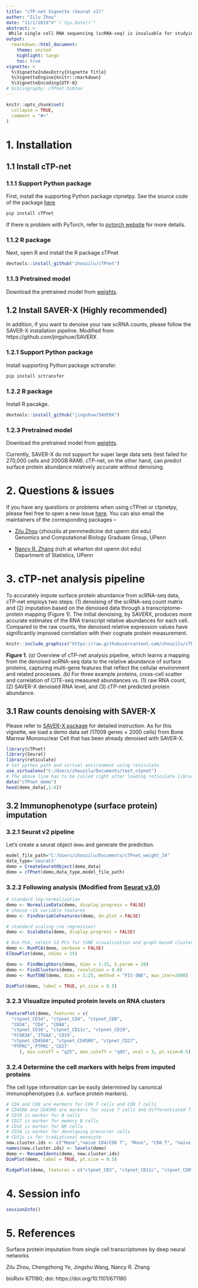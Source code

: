 ```yaml
---
title: "cTP-net Vignette (Seurat v3)"
author: "Zilu Zhou"
date: "11/1/2019"#"`r Sys.Date()`"
abstract: >
 While single cell RNA sequencing (scRNA-seq) is invaluable for studying cell populations, cell-surface proteins are often integral markers of cellular function and serve as primary targets for therapeutic intervention.  Here we propose a transfer learning framework, single *c*ell *T*ranscriptome to *P*rotein prediction with deep neural *net*work (cTP-net), to impute surface protein abundances from scRNA-seq data by learning from existing single-cell multi-omic resources. For more detail, please check our [biorixv preprint](https://www.biorxiv.org/content/10.1101/671180v1). See [list of surface proteins](https://github.com/zhouzilu/cTPnet/blob/master/SurfaceProteinList.md) we can predict for now.
output: 
  rmarkdown::html_document:
    theme: united
    highlight: tango
    toc: true
vignette: >
  %\VignetteIndexEntry{Vignette Title}
  %\VignetteEngine{knitr::rmarkdown}
  %\VignetteEncoding{UTF-8}
# bibliography: cTPnet.bibtex
---
```


```r
knitr::opts_chunk$set(
  collapse = TRUE,
  comment = "#>"
)
```

# 1. Installation
## 1.1 Install cTP-net
### 1.1.1 Support Python package
First, install the supporting Python package ctpnetpy. See the source code of the package [here](http://github.com/zhouzilu/ctpnetpy)

```python
pip install cTPnet
```
If there is problem with PyTorch, refer to [pytorch website](https://pytorch.org/) for more details.

### 1.1.2 R package
Next, open R and install the R package cTPnet
```r
devtools::install_github("zhouzilu/cTPnet")
```

### 1.1.3 Pretrained model
Download the pretrained model from [weights](https://github.com/zhouzilu/ctpnetpy/tree/developing/ctpnet/weight).

## 1.2 Install SAVER-X (Highly recommended)
In addition, if you want to denoise your raw scRNA counts, please follow the SAVER-X installation pipeline. Modified from https://github.com/jingshuw/SAVERX

### 1.2.1 Support Python package
Install supporting Python package sctransfer.
```python
pip install sctransfer
```
### 1.2.2 R package
Install R pacakge.
```R
devtools::install_github("jingshuw/SAVERX")
```
### 1.2.3 Pretrained model
Download the pretrained model from [weights](https://github.com/zhouzilu/ctpnetpy/tree/developing/ctpnet/weight).


Currently, SAVER-X do not support for super large data sets (test failed for 270,000 cells and 200GB RAM). cTP-net, on the other hand, can predict surface protein abundance relatively accurate without denoising.


# 2. Questions & issues
If you have any questions or problems when using cTPnet or ctpnetpy, please feel free to open a new issue [here](https://github.com/zhouzilu/cTPnet/issues). You can also email the maintainers of the corresponding packages -- 

* [Zilu Zhou](https://statistics.wharton.upenn.edu/profile/zhouzilu/) (zhouzilu at pennmedicine dot upenn dot edu)
  <br>
  Genomics and Computational Biology Graduate Group, UPenn

* [Nancy R. Zhang](https://statistics.wharton.upenn.edu/profile/nzh/) (nzh at wharton dot upenn dot edu)
  <br>
  Department of Statistics, UPenn

# 3. cTP-net analysis pipeline

To accurately impute surface protein abundance from scRNA-seq data, cTP-net employs two steps: (1) denoising of the scRNA-seq count matrix and (2) imputation based on the denoised data through a transcriptome-protein mapping (Figure 1).  The initial denoising, by SAVERX, produces more accurate estimates of the RNA transcript relative abundances for each cell.  Compared to the raw counts, the denoised relative expression values have significantly improved correlation with their cognate protein measurement.  

```r
knitr::include_graphics("https://raw.githubusercontent.com/zhouzilu/cTPnet/master/figure/FIG_pkg.jpg")
```
  **Figure 1**. *(a)* Overview of cTP-net analysis pipeline, which learns a mapping from the denoised scRNA-seq data to the relative abundance of surface proteins, capturing multi-gene features that reflect the cellular environment and related processes. *(b)* For three example proteins, cross-cell scatter and correlation of CITE-seq measured abundances vs. (1) raw RNA count, (2) SAVER-X denoised RNA level, and (3) cTP-net predicted protein abundance.

## 3.1 Raw counts denoising with SAVER-X 
Please refer to [SAVER-X package](https://github.com/jingshuw/SAVERX) for detailed instruction. As for this vignette, we load a demo data set (17009 genes $\times$ 2000 cells) from Bone Marrow Mononuclear Cell that has been already denoised with SAVER-X.

```r
library(cTPnet)
library(Seurat)
library(reticulate)
# Set python path and virtual environment using reticulate
use_virtualenv("C:/Users/zhouzilu/Documents/test_ctpnet")
# The above line has to be called right after loading reticulate library !
data("cTPnet_demo")
head(demo_data[,1:6])
```

## 3.2 Immunophenotype (surface protein) imputation
### 3.2.1 Seurat v2 pipeline

Let's create a seurat object `demo` and generate the prediction.
```r
model_file_path="C:/Users/zhouzilu/Documents/cTPnet_weight_24"
data_type='Seurat3'
demo = CreateSeuratObject(demo_data)
demo = cTPnet(demo,data_type,model_file_path)
```

### 3.2.2 Following analysis (Modified from [Seurat v3.0](https://satijalab.org/seurat/v3.0/multimodal_vignette.html))
```r
# standard log-normalization
demo <- NormalizeData(demo, display.progress = FALSE)
# choose ~1k variable features
demo <- FindVariableFeatures(demo, do.plot = FALSE)

# standard scaling (no regression)
demo <- ScaleData(demo, display.progress = FALSE)

# Run PCA, select 13 PCs for tSNE visualization and graph-based clustering
demo <- RunPCA(demo, verbose = FALSE)
ElbowPlot(demo, ndims = 25)

demo <- FindNeighbors(demo, dims = 1:25, k.param = 20)
demo <- FindClusters(demo, resolution = 0.8)
demo <- RunTSNE(demo, dims = 1:25, method = "FIt-SNE", max_iter=2000)
```

```r
DimPlot(demo, label = TRUE, pt.size = 0.5)
```

### 3.2.3 Visualize imputed protein levels on RNA clusters
```r
FeaturePlot(demo, features = c(
  "ctpnet_CD34", "ctpnet_CD4", "ctpnet_CD8", 
  "CD34", "CD4", "CD8A",
  "ctpnet_CD16", "ctpnet_CD11c", "ctpnet_CD19", 
  "FCGR3A",'ITGAX','CD19',
  "ctpnet_CD45RA", "ctpnet_CD45RO", "ctpnet_CD27", 
  "PTPRC",'PTPRC','CD27'
     ), min.cutoff = "q25", max.cutoff = "q95", ncol = 3, pt.size=0.5)
```

### 3.2.4 Determine the cell markers with helps from imputed proteins
The cell type information can be easily determined by canonical immunophenotypes (i.e. surface protein markers).
```r
# CD4 and CD8 are markers for CD4 T cells and CD8 T cells
# CD45RA and CD45RO are markers for naive T cells and differentiated T cells
# CD19 is marker for B cells
# CD27 is marker for memory B cells
# CD16 is marker for NK cells
# CD34 is marker for developing precursor cells
# CD11c is for tradiational monocyte
new.cluster.ids <- c("Mono","naive CD4/CD8 T", "Mono", "CD8 T", "naive CD4 T", "CD4 T", "naive CD8 T", "Pre.", "B", "NK", "memory B", "Pre.", "Unknown", "CD16+ Mono", "Unknown")
names(new.cluster.ids) <- levels(demo)
demo <- RenameIdents(demo, new.cluster.ids)
DimPlot(demo, label = TRUE, pt.size = 0.5)
```

```r
RidgePlot(demo, features = c("ctpnet_CD3", "ctpnet_CD11c", "ctpnet_CD8", "ctpnet_CD16"), ncol = 2)
```

# 4. Session info

```r
sessionInfo()
```

# 5. References

Surface protein imputation from single cell transcriptomes by deep neural networks

Zilu Zhou, Chengzhong Ye, Jingshu Wang, Nancy R. Zhang

bioRxiv 671180; doi: https://doi.org/10.1101/671180
